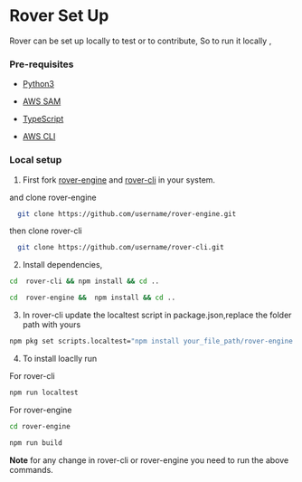 # Rover Set Up


Rover can be set up locally to test or to contribute, So to run it locally ,


### Pre-requisites

* [Python3](https://www.python.org/downloads/)

* [AWS SAM](https://docs.aws.amazon.com/serverless-application-model/latest/developerguide/install-sam-cli.html)

* [TypeScript](https://www.npmjs.com/package/typescript)

* [AWS CLI](https://docs.aws.amazon.com/cli/latest/userguide/getting-started-install.html)


### Local setup
1.  First fork  [rover-engine](https://github.com/antstackio/rover-engine) and [rover-cli](https://github.com/antstackio/rover-cli) in your system.
 
and  clone rover-engine
```sh
  git clone https://github.com/username/rover-engine.git
```

then clone rover-cli
```sh
  git clone https://github.com/username/rover-cli.git
```

2.  Install dependencies,

```sh
cd  rover-cli && npm install && cd ..
```



```sh
cd  rover-engine &&  npm install && cd ..
```


3.  In rover-cli update the localtest script in package.json,replace the folder path with yours

```sh
npm pkg set scripts.localtest="npm install your_file_path/rover-engine && npm run build && npm install your_file_path/rover-cli -g "  
```

4.  To install loaclly run 

For rover-cli
```sh
npm run localtest   
```

For rover-engine
```sh
cd rover-engine
```

```sh
npm run build
```
<b>Note</b> for any change in rover-cli or rover-engine  you need to run the above commands.
 